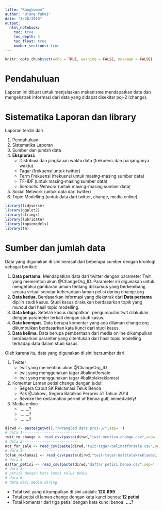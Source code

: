 ```yaml
---
title: "Rangkuman"
author: "Ujang fahmi"
date: "4/26/2018"
output: 
  html_notebook:
    toc: true
    toc_depth: 3
    toc_float: true
    number_sections: true
---
```


```r
knitr::opts_chunk$set(echo = TRUE, warning = FALSE, message = FALSE)
```

# Pendahuluan 
Laporan ini dibuat untuk menjelaskan mekanisme mendapatkan data dan mengekstrak informasi dari data yang didapat disekitar poj-2 (change). 

# Sistematika Laporan dan library
Laporan terdiri dari:

1. Pendahuluan
2. Sistematika Laporan
3. Sumber dan jumlah data
4. **Eksplorasi:**
    - Distribusi dan jangkauan waktu data (frekuensi dan panjanganya waktu)
    - Tagar (frekuensi untuk twitter)
    - Term Frekuensi (frekuensi untuk masing-masing sumber data)
    - TF-IDF (untuk masing-masing sumber data)
    - *Semantic Network* (untuk masing-masing sumber data)
5. Social Network (untuk data dari twitter)
6. Topic Modelling (untuk data dari twitter, change, media online)

```r
library(tidyverse)
library(ggplot2)
library(stringr)
library(lubridate)
library(topicmodels)
library(tm)
```

# Sumber dan jumlah data
Data yang digunakan di sini berasal dari beberapa sumber dengan kronlogi sebagai berikut: 

1. **Data pertama.** Mendapatkan data dari twitter dengan parameter Twit yang memention akun @ChangeOrg_ID. Parameter ini digunakan untuk mengetahui gambaran umum tentang diskursus yang berkembang secara virtual seputar keberadaan laman petisi daring change.org
2. **Data kedua.** Berdasarkan informasi yang diekstrak dari **Data pertama** dipilih studi kasus. Studi kasus dilakukan berdasarkan topik yang muncul dari hasil topic modelling. 
3. **Data ketiga.** Setelah kasus didapatkan, pengumpulan twit dilakukan dengan parameter terkait dengan studi kasus. 
4. **Data keempat.** Data berupa komentar yang ada dilaman change.org dikumpulkan berdasarkan kata kunci dari studi kasus.
5. **Data kelima.** Data berupa pemberitaan dari media online dikumpulkan berdasarkan paramter yang ditentukan dari hasil topic modelling terhadap data dalam studi kasus. 

Oleh karena itu, data yang digunakan di sini bersumber dari:

1. Twitter
    - twit yang memention akun @ChangeOrg_ID
    - twit yang menggunakan tagar #balinotforsale
    - twit yang menggunakan tagar #balitolakreklamasi
2. Komentar Laman petisi change dengan judul:
    - Segera Cabut SK Reklamasi Teluk Benoa
    - Pak @Jokowi, Segera Batalkan Perpres 51 Tahun 2014
    - Revoke the reclamation permit of Benoa gulf, immediately!
3. Media online
    - ........?
    - ........?
    - ........?

```r
dirwd <- paste(getwd(),"/wrangled data proj-3/",sep='')
# data 1---------------------------
twit_to_change <- read_csv(paste(dirwd,"twit-mention-change.csv",sep=''), col_names = TRUE)
# data 2---------------------------
not_for_sale <- read_csv(paste(dirwd,"twit-tagar-balinotforsale.csv",sep=''), col_names = TRUE)
# data 3---------------------------
tolak_reklamasi <- read_csv(paste(dirwd,"twit-tagar-balitolakreklamasi.csv",sep=''), col_names = TRUE)
# data 4---------------------------
daftar_petisi <- read_csv(paste(dirwd,"daftar petisi benoa.csv",sep=''), col_names = TRUE)
# data 5---------------------------
# petisi dengan kata kunci teluk benua
# data 6---------------------------
# data dari media daring
```

- Total twit yang dikumpulkan di sini adalah: **120.899**
- Total petisi di laman change dengan kata kunci benoa: **12 petisi**
- Total komentar dari tiga petisi dengan kata kunci benoa: **....?**

